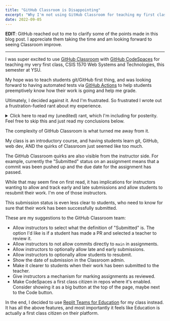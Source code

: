 ```yaml
---
title: "GitHub Classroom is Disappointing"
excerpt: "Why I'm not using GitHub Classroom for teaching my first class."
date: 2022-09-05
---
```


<b>EDIT</b>: GitHub reached out to me to clarify some of the points made in this
blog post. I appreciate them taking the time and am looking forward to seeing
Classroom improve.

<hr />

I was super excited to use [GitHub Classroom](https://classroom.github.com/) with [GitHub CodeSpaces](https://github.com/features/codespaces) for teaching my very first class, CSIS 1570 Web Systems and Technologies, this semester at YSU.

My hope was to teach students git/GitHub first thing, and was looking forward to having automated tests via [GitHub Actions](https://github.com/features/actions) to help students preemptively know how their work is going and help me grade.

Ultimately, I decided against it. And I'm frustrated. So frustrated I wrote out a frustration-fueled rant about my experience.

<details>
    <summary>Click here to read my (unedited) rant, which I'm including for posterity. Feel free to skip this and just read my conclusions below.</summary>

    Getting signed up for GitHub Classroom was easy.

    Once in, I made a GitHub organization for my class and copied the initial assignment, which is a tutorial on Git/GitHub.

    Looking through the assignment - which seemed like a pretty good summary of git and the GitHub platform - I noticed that there were only optional steps for the student to take at the end - nothing required to submit to the teacher.

    I was a little disappointed at this. I was hoping it'd guide the student through their first pull request. That was okay, though, since I could make that change myself.

    The next order of business was to figure out this Github CodeSpaces integration that was being so heavily promoted.

    I looked in the settings for the assignment and found that there was a setting for online IDEs right there. One problem: it was missing CodeSpaces. Hm...

    After some settings spelunking, it turned out you needed to enable CodeSpaces on the Organization itself, and in order to do that you needed to verify your teaching status.

    Verification was easy - it happened instantly. Nice. Then a prompt appeared in the Classroom admin page to upgrade my GitHub org for free. Also nice. Not so nice: the CodeSpaces option on the Organization still was prompting me to verify my account.

    At that point, I gave up for the night, frustrated.

    ---

    The next day I decided to give GitHub Classroom another shot.

    Magically, CodeSpaces was now available on my organization! I quickly enabled it and went to set it up on my assignment. Turns out, you can't edit the IDE setting on assignments.

    Fine. I then created a copy of that assignment and enabled it. I then decided to try using the assignment link myself and, awesomely, it let me. It landed me in a repository forked from the assignment, ready for me to go through a test run.

    The first thing I did is see this button (ADD BUTTON) and click it. It just opened the image in a new tab. Oh, duh, I should have read. My bad.

    I clicked the Code button. Huh, it still just had the usual options for getting the repository onto your local machine... Oh! There was another tab with the option to launch the repository in CodeSpaces (ADD SCREENSHOTS).

    "Oh boy" I thought to myself "I'll have to field so many questions about how to get to this".

    I opened the repository up in CodeSpaces and finally read through the github-starter-course assignment. I make a change, make a PR, then check the Classroom admin interface. Huh - it says there are no commits and the assignment hasn't been submitted yet. Weird.

    I merge the PR. Now it says that there are commits, but the assignment still hasn't been "submitted". Very weird.

    So I Google and find the following in the docs: "Submission is triggered at the assignment deadline." What does that mean though?

    I set a due date in a couple minutes, wait it out and the assignment now shows as submitted! Great! Not exactly what I was hoping for though. I wanted to be able to see if students submitted work early. That then begged the question: what IS submitting?

    I tried again with another test repo, this time only making a PR. The submission time came and went and the assignment was marked as not submitted. I was disappointed.

    My original plan was to have students add me as a reviewer to their PRs, where then they could see if tests I added to help grade and guide pass, and I could approve when things are good to go. This model of "submitted" didn't work with that plan. But that was okay.

    So I did one more test - I then merged the PR into the repo. I was disappointed to find that the assignment was still marked as not submitted. How was I supposed to know if a student submitted the assignment late? I guess by watching my inbox for being added as a reviewer?

        <code>/rant</code>

</details>

The complexity of GitHub Classroom is what turned me away from it.

My class is an introductory course, and having students learn git, GitHub, web dev, AND the quirks of Classroom just seemed like too much.

The GitHub Classroom quirks are also visible from the instructor side. For example, currently the "Submitted" status on an assignment means that a commit was been pushed up and the due date for the assignment has passed.

While that may seem fine on first read, it has implications for instructors wanting to allow and track early and late submissions and allow students to resubmit their work. I'm one of those instructors.

This submission status is even less clear to students, who need to know for sure that their work has been successfully submitted.

These are my suggestions to the GitHub Classroom team:

- Allow instructors to select what the definition of "Submitted" is. The option I'd like is if a student has made a PR and selected a teacher to review it.
- Allow instructors to not allow commits directly to `main` in assignments.
- Allow instructors to optionally allow late and early submissions.
- Allow instructors to optionally allow students to resubmit.
- Show the date of submission in the Classroom admin.
- Make it clearer to students when their work has been submitted to the teacher.
- Give instructors a mechanism for marking assignments as reviewed.
- Make CodeSpaces a first class citizen in repos where it's enabled. Consider showing it as a big button at the top of the page, maybe next to the Code button.

In the end, I decided to use [Replit Teams for Education](https://replit.com/site/teams-for-education) for my class instead. It has all the above features, and most importantly it feels like Education is actually a first class citizen on their platform.
